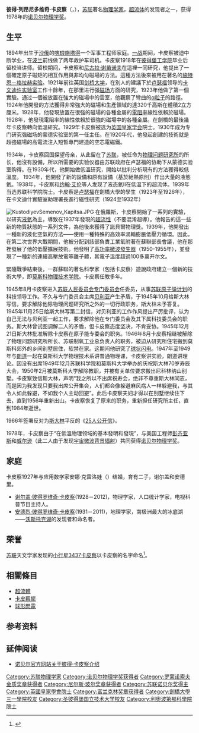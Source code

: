 {{Infobox scientist
|name              = 彼得·列昂尼多维奇·卡皮察{{Nobel icon|1978年诺贝尔物理学奖|诺贝尔物理学奖}}<br />Пётр Леонидович Капица
|birth_name        = 彼得·列昂尼多维奇·卡皮察
|image             = Pyotr Kapitsa 1930s.jpg
|image_size        = 200px
|caption           =
|birth_date        = {{birth date|1894|7|8|df=y}}
|birth_place       = {{flag|Russian Empire}}[[喀琅施塔得|喀琅施塔得]]
|death_date        = {{death date and age|1984|4|8|1894|7|8|df=y}}
|death_place       =  {{USSR}}[[莫斯科|莫斯科]]
|residence         =
|nationality       = [[俄羅斯帝國|俄羅斯]]<br>[[蘇聯|蘇聯]]
|field             = [[物理學|物理學]]
|workplaces        =
|alma_mater        =
|doctoral_advisor  =
|academic_advisor  =
|doctoral_students = {{le|David Shoenberg|David Shoenberg}}
|notable_students  =
|known_for         = [[超流體|超流體]]
|author_abbrev_bot =
|author_abbrev_zoo =
|influences        =
|influenced        = 
|prizes            = {{nowrap|[[富蘭克林獎章|富蘭克林獎章]] (1944)<br>[[諾貝爾物理學獎|諾貝爾物理學獎]]（1978年）}}
|religion          = 
|parents           = 
|spouse            = 
|children          = [[谢尔盖·卡皮查|谢尔盖·卡皮查]](1928－2012)<br />[[安德里·卡皮查|安德里·卡皮查]](1931－2011)
|signature         =  <!--(filename only)-->
|footnotes         = 
}}

'''彼得·列昂尼多维奇·卡皮察'''（{{lang-ru|'''Пётр Леонидович Капица'''}}，{{bd|1894年|7月9日|1984年|4月8日|catIdx=K}}），[[苏联|苏联]]著名[[物理学家|物理学家]]，[[超流体|超流体]]的发现者之一，获得1978年的[[诺贝尔物理学奖|诺贝尔物理学奖]]。

==生平==
1894年出生于[[俄罗斯帝国|沙俄]]的[[喀琅施塔得|喀琅施塔得]]一个军事工程师家庭。[[第一次世界大战|一战]]期间，卡皮察被迫中断学业，在[[东方战线_(第一次世界大战)|波兰]]前线做了两年救护车司机。卡皮察1918年在[[圣彼得堡国立技术大学|彼得堡工学院]]毕业后留校当讲师。留校期间，卡皮察和[[尼古拉·尼古拉耶维奇·谢苗诺夫|尼古拉·谢苗诺夫]]在這裡一同研究，他提出了一個確定原子磁矩的相互作用與非均勻磁場的方法。這種方法後來被用在著名的[[施特恩－格拉赫实验|施特恩－格拉赫实验]]。1921年前往英国[[剑桥大学|剑桥大学]]，在別人的建議下於[[卢瑟福|卢瑟福]]领导的[[卡文迪许实验室|卡文迪许实验室]]工作十餘年，在那里进行强[[磁场|磁场]]方面的研究，1923年他做了第一個實驗。通过一個被放置在強大的磁場中的雲室，他觀察了彎曲的[[α粒子|α粒子]]的路徑。1924年他開發的方法獲得非常強大的磁場和生產領域的達320千高斯在體積2立方厘米。1928年，他發現放置在很強的磁場的各種金屬的[[電阻率|電阻率]]線性依賴於磁場。1928年，他發現電阻率的線性依賴於很強的磁場中的各種金屬。在劍橋的最後幾年卡皮察轉向低溫研究。1929年卡皮察被选为[[英国皇家学会|英国皇家学会]]院士。1930年成为专门研究强磁场的蒙德实验室的第一任主任。在1920年代，他發起創建的技術就是超強磁場的高電流注入短暫專門建造的空芯電磁鐵。

1934年，卡皮察回国探望母亲，从此留在了[[苏联|苏联]]，被任命为[[物理问题研究所|物理问题研究所]]的所长，他沒有設備，所以所需要的实验仪器由苏联政府在卢瑟福的协助下从蒙德实验室购得。在1930年代，他開始做低溫研究，開始以批判分析現有的方法獲得較低溫度。 1934年，他開發了新的設備和原有設備（基於絕熱原則）作出大量的液態氦。1938年，卡皮察和[[John_F._Allen|约翰·艾伦]]等人发现了液态氦Ⅱ在低温下的超流体。1939年当选苏联科学院院士。卡皮察是[[卢瑟福|卢瑟福]]在劍橋大學的學生（1923年至1926年），在卡文迪什實驗室助理署長進行磁性研究（1924至1932年）

[[File:KustodiyevSemenov_Kapitsa.JPG|thumb]]
在俄羅斯，卡皮察開始了一系列的實驗，以研究[[液氦|液氦]]為主，導致在1937年發現的[[超流性|超流性]]（不要混淆超導）。他報告的這一些新的物質狀態的一系列文件，為他後來獲得了諾貝爾物理獎。1939年，他開發出一種新的液化空氣的方法——使用一種特殊的高效率渦輪膨脹低壓力循環。因此，在第二次世界大戰期間，他被分配到該部負責工業氧附著在蘇聯部長會議，他在那裡發展了他的低壓擴展技術。他發明了[[高功率微波發生器|高功率微波發生器]]（1950-1955年），並發現了一種新的連續高壓放電等離子體，其電子溫度超過100多萬开尔文。

緊隨戰爭結束後，一群蘇聯的著名科學家（包括卡皮察）遊說政府建立一個新的技術大學，即[[莫斯科物理技术学院|莫斯科物理技术学院]]。卡皮察任教多年。

1945年8月卡皮察进入[[苏联人民委员会专门委员会|苏联人民委员会专门委员会]]任委员，从事[[苏联原子弹计划|苏联原子弹计划]]的科技领导工作。不久与专门委员会主席[[贝利亚|贝利亚]]产生矛盾，于1945年10月给斯大林写信，要求解除他除物理问题研究所之外的一切行政职务，斯大林未予答复。1945年11月25日给斯大林写第二封信，对贝利亚的工作作风提出严厉批评，认为自己无法与贝利亚一起工作，要求解除他在专门委员会及其下属科技委员会的职务。斯大林曾试图调解二人的矛盾，但卡皮察态度坚决，不肯妥协。1945年12月21日斯大林批准解除卡皮察在原子能专委会的职务。1946年8月卡皮察相继被解除了物理问题研究所所长、苏联制氧工业总负责人的职务，被迫从研究所住宅搬到莫斯科郊外的乡间别墅居住，软禁在家。这期间他研究了[[球状闪电|球状闪电]]。1947年至1949年与[[朗道|朗道]]一起在莫斯科大学物理技术系讲普通物理课，卡皮察讲实验，朗道讲理论。因没有出席1949年12月苏联科学院和莫斯科大学举办的庆祝斯大林70岁寿辰大会，1950年2月被莫斯科大学解除教职，并被有关单位要求搬出尼科林纳山别墅。卡皮察致信斯大林，声明“我之所以不出席祝寿会，绝非不尊重斯大林同志，而是因为我发现只要我出席公开集会，人们都会像躲避麻风病人一样躲避我，与其令人如此躲避，不如我个人主动回避”。此后卡皮察夫妇才得以在别墅继续住下去，直到1956年重新出山。卡皮察恢复了原来的职务，重新担任研究所主任，直到1984年逝世。

1966年签署反对为[[斯大林|斯大林]]平反的《[[25人公开信|25人公开信]]》。

1978年，卡皮察由于“在低溫物理领域的基本發明和發現”，与美国工程师[[阿诺·彭齐亚斯|彭齐亚斯]]和[[罗伯特·伍德罗·威尔逊|威尔逊]]（此二人由于发现[[宇宙微波背景辐射|宇宙微波背景辐射]]）共同获得[[诺贝尔物理学奖|诺贝尔物理学奖]]。

==家庭==
卡皮察1927年与应用数学家安娜·克雷洛娃（{{Lang|ru|Анна Крылова}}）结婚，育有二子，谢尔盖和安德里。
* [[谢尔盖·彼得罗维奇·卡皮察|谢尔盖·彼得罗维奇·卡皮察]](1928－2012)，物理学家，人口统计学家，电视科普节目主持人。
* [[安德烈·彼得罗维奇·卡皮察|安德烈·彼得罗维奇·卡皮察]](1931－2011)，地理学家，南极洲最大的冰底湖——[[沃斯托克湖|沃斯托克湖]]的发现者和命名者。

==荣誉==
[[苏联|苏联]]天文学家{{Link-ru|柳德米拉·卡拉季奇|Карачкина, Людмила Георгиевна}}发现的[[小行星|小行星]][[3437卡皮察|3437卡皮察]]以卡皮察的名字命名<ref>{{cite book |url= http://books.google.com/books?q=3437+Kapitsa+1982 |title=Dictionary of Minor Planet Names |author= |publisher= |edition= |pages=287 |language= |year=}}</ref>。

==相關條目==
* [[超流體|超流體]]
* [[卡皮察擺|卡皮察擺]]
* [[球形閃電|球形閃電]]

== 参考资料 ==
<references/>

== 延伸阅读 ==
* [http://nobelprize.org/nobel_prizes/physics/laureates/1978/kapitsa-bio.html 诺贝尔官方网站关于彼得·卡皮察介绍] {{Wayback|url=http://nobelprize.org/nobel_prizes/physics/laureates/1978/kapitsa-bio.html |date=20171229231450 }}

{{诺贝尔物理学奖获得者 (1976年-2000年)}}
{{罗蒙诺索夫金质奖章获得者}}
{{尼尔斯·玻尔国际金质奖章获得者}}
{{富兰克林奖章获得者}}

{{Authority control}}

{{DEFAULTSORT:Kapitsa,Pyotr}}
[[Category:苏联物理学家|Category:苏联物理学家]]
[[Category:诺贝尔物理学奖获得者|Category:诺贝尔物理学奖获得者]]
[[Category:罗蒙诺索夫金质奖章获得者|Category:罗蒙诺索夫金质奖章获得者]]
[[Category:尼尔斯·玻尔奖章获得者|Category:尼尔斯·玻尔奖章获得者]]
[[Category:苏联诺贝尔奖得主|Category:苏联诺贝尔奖得主]]
[[Category:英國皇家學會院士|Category:英國皇家學會院士]]
[[Category:富兰克林奖章获得者|Category:富兰克林奖章获得者]]
[[Category:劍橋大學三一學院校友|Category:劍橋大學三一學院校友]]
[[Category:圣彼得堡国立技术大学校友|Category:圣彼得堡国立技术大学校友]]
[[Category:利奧波第那科學院院士|Category:利奧波第那科學院院士]]